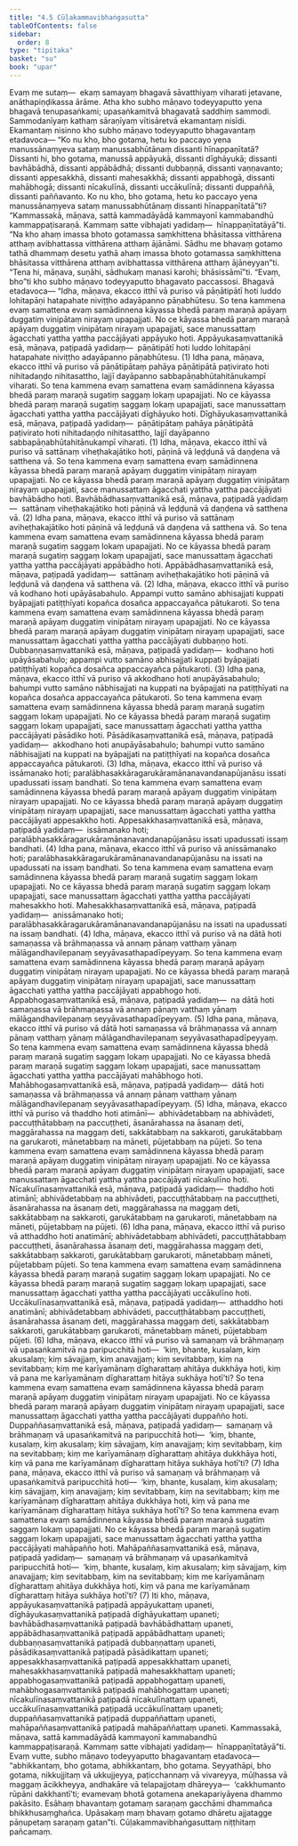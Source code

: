 ```yaml
---
title: "4.5 Cūḷakammavibhaṅgasutta"
tableOfContents: false
sidebar:
  order: 8
type: "tipitaka"
basket: "su"
book: "upar"
---
```



<DynamicBreadcrumb />

<Division number="289" book="upar">

<Paragraph number="874" book="upar">
Evaṃ me sutaṃ—  ekaṃ samayaṃ bhagavā sāvatthiyaṃ viharati jetavane, anāthapiṇḍikassa ārāme. Atha kho subho māṇavo todeyyaputto yena bhagavā tenupasaṅkami; upasaṅkamitvā bhagavatā saddhiṃ sammodi. Sammodanīyaṃ kathaṃ sāraṇīyaṃ vītisāretvā ekamantaṃ nisīdi. Ekamantaṃ nisinno kho subho māṇavo todeyyaputto bhagavantaṃ etadavoca—
</Paragraph>

<Paragraph number="875" book="upar">
“Ko nu kho, bho gotama, hetu ko paccayo yena manussānaṃyeva sataṃ manussabhūtānaṃ dissanti hīnappaṇītatā? Dissanti hi, bho gotama, manussā appāyukā, dissanti dīghāyukā; dissanti bavhābādhā, dissanti appābādhā; dissanti dubbaṇṇā, dissanti vaṇṇavanto; dissanti appesakkhā, dissanti mahesakkhā; dissanti appabhogā, dissanti mahābhogā; dissanti nīcakulīnā, dissanti uccākulīnā; dissanti duppaññā, dissanti paññavanto. Ko nu kho, bho gotama, hetu ko paccayo yena manussānaṃyeva sataṃ manussabhūtānaṃ dissanti hīnappaṇītatā”ti?
</Paragraph>

<Paragraph number="876" book="upar">
“Kammassakā, māṇava, sattā kammadāyādā kammayonī kammabandhū kammappaṭisaraṇā. Kammaṃ satte vibhajati yadidaṃ—  hīnappaṇītatāyā”ti. “Na kho ahaṃ imassa bhoto gotamassa saṃkhittena bhāsitassa vitthārena atthaṃ avibhattassa vitthārena atthaṃ ājānāmi. Sādhu me bhavaṃ gotamo tathā dhammaṃ desetu yathā ahaṃ imassa bhoto gotamassa saṃkhittena bhāsitassa vitthārena atthaṃ avibhattassa vitthārena atthaṃ ājāneyyan”ti.
</Paragraph>

</Division>
<Division number="290" book="upar">

<Paragraph number="877" book="upar">
“Tena hi, māṇava, suṇāhi, sādhukaṃ manasi karohi; bhāsissāmī”ti. “Evaṃ, bho”ti kho subho māṇavo todeyyaputto bhagavato paccassosi. Bhagavā etadavoca—
</Paragraph>

<Paragraph number="878" book="upar">
“Idha, māṇava, ekacco itthī vā puriso vā pāṇātipātī hoti luddo lohitapāṇi hatapahate niviṭṭho adayāpanno pāṇabhūtesu. So tena kammena evaṃ samattena evaṃ samādinnena kāyassa bhedā paraṃ maraṇā apāyaṃ duggatiṃ vinipātaṃ nirayaṃ upapajjati. No ce kāyassa bhedā paraṃ maraṇā apāyaṃ duggatiṃ vinipātaṃ nirayaṃ upapajjati, sace manussattaṃ āgacchati yattha yattha paccājāyati appāyuko hoti. Appāyukasaṃvattanikā esā, māṇava, paṭipadā yadidaṃ—  pāṇātipātī hoti luddo lohitapāṇi hatapahate niviṭṭho adayāpanno pāṇabhūtesu. (1)
</Paragraph>

<Paragraph number="879" book="upar">
Idha pana, māṇava, ekacco itthī vā puriso vā pāṇātipātaṃ pahāya pāṇātipātā paṭivirato hoti nihitadaṇḍo nihitasattho, lajjī dayāpanno sabbapāṇabhūtahitānukampī viharati. So tena kammena evaṃ samattena evaṃ samādinnena kāyassa bhedā paraṃ maraṇā sugatiṃ saggaṃ lokaṃ upapajjati. No ce kāyassa bhedā paraṃ maraṇā sugatiṃ saggaṃ lokaṃ upapajjati, sace manussattaṃ āgacchati yattha yattha paccājāyati dīghāyuko hoti. Dīghāyukasaṃvattanikā esā, māṇava, paṭipadā yadidaṃ—  pāṇātipātaṃ pahāya pāṇātipātā paṭivirato hoti nihitadaṇḍo nihitasattho, lajjī dayāpanno sabbapāṇabhūtahitānukampī viharati. (1)
</Paragraph>

</Division>
<Division number="291" book="upar">

<Paragraph number="880" book="upar">
Idha, māṇava, ekacco itthī vā puriso vā sattānaṃ viheṭhakajātiko hoti, pāṇinā vā leḍḍunā vā daṇḍena vā satthena vā. So tena kammena evaṃ samattena evaṃ samādinnena kāyassa bhedā paraṃ maraṇā apāyaṃ duggatiṃ vinipātaṃ nirayaṃ upapajjati. No ce kāyassa bhedā paraṃ maraṇā apāyaṃ duggatiṃ vinipātaṃ nirayaṃ upapajjati, sace manussattaṃ āgacchati yattha yattha paccājāyati bavhābādho hoti. Bavhābādhasaṃvattanikā esā, māṇava, paṭipadā yadidaṃ—  sattānaṃ viheṭhakajātiko hoti pāṇinā vā leḍḍunā vā daṇḍena vā satthena vā. (2)
</Paragraph>

<Paragraph number="881" book="upar">
Idha pana, māṇava, ekacco itthī vā puriso vā sattānaṃ aviheṭhakajātiko hoti pāṇinā vā leḍḍunā vā daṇḍena vā satthena vā. So tena kammena evaṃ samattena evaṃ samādinnena kāyassa bhedā paraṃ maraṇā sugatiṃ saggaṃ lokaṃ upapajjati. No ce kāyassa bhedā paraṃ maraṇā sugatiṃ saggaṃ lokaṃ upapajjati, sace manussattaṃ āgacchati yattha yattha paccājāyati appābādho hoti. Appābādhasaṃvattanikā esā, māṇava, paṭipadā yadidaṃ—  sattānaṃ aviheṭhakajātiko hoti pāṇinā vā leḍḍunā vā daṇḍena vā satthena vā. (2)
</Paragraph>

</Division>
<Division number="292" book="upar">

<Paragraph number="882" book="upar">
Idha, māṇava, ekacco itthī vā puriso vā kodhano hoti upāyāsabahulo. Appampi vutto samāno abhisajjati kuppati byāpajjati patiṭṭhīyati kopañca dosañca appaccayañca pātukaroti. So tena kammena evaṃ samattena evaṃ samādinnena kāyassa bhedā paraṃ maraṇā apāyaṃ duggatiṃ vinipātaṃ nirayaṃ upapajjati. No ce kāyassa bhedā paraṃ maraṇā apāyaṃ duggatiṃ vinipātaṃ nirayaṃ upapajjati, sace manussattaṃ āgacchati yattha yattha paccājāyati dubbaṇṇo hoti. Dubbaṇṇasaṃvattanikā esā, māṇava, paṭipadā yadidaṃ—  kodhano hoti upāyāsabahulo; appampi vutto samāno abhisajjati kuppati byāpajjati patiṭṭhīyati kopañca dosañca appaccayañca pātukaroti. (3)
</Paragraph>

<Paragraph number="883" book="upar">
Idha pana, māṇava, ekacco itthī vā puriso vā akkodhano hoti anupāyāsabahulo; bahumpi vutto samāno nābhisajjati na kuppati na byāpajjati na patiṭṭhīyati na kopañca dosañca appaccayañca pātukaroti. So tena kammena evaṃ samattena evaṃ samādinnena kāyassa bhedā paraṃ maraṇā sugatiṃ saggaṃ lokaṃ upapajjati. No ce kāyassa bhedā paraṃ maraṇā sugatiṃ saggaṃ lokaṃ upapajjati, sace manussattaṃ āgacchati yattha yattha paccājāyati pāsādiko hoti. Pāsādikasaṃvattanikā esā, māṇava, paṭipadā yadidaṃ—  akkodhano hoti anupāyāsabahulo; bahumpi vutto samāno nābhisajjati na kuppati na byāpajjati na patiṭṭhīyati na kopañca dosañca appaccayañca pātukaroti. (3)
</Paragraph>

</Division>
<Division number="293" book="upar">

<Paragraph number="884" book="upar">
Idha, māṇava, ekacco itthī vā puriso vā issāmanako hoti; paralābhasakkāragarukāramānanavandanapūjanāsu issati upadussati issaṃ bandhati. So tena kammena evaṃ samattena evaṃ samādinnena kāyassa bhedā paraṃ maraṇā apāyaṃ duggatiṃ vinipātaṃ nirayaṃ upapajjati. No ce kāyassa bhedā paraṃ maraṇā apāyaṃ duggatiṃ vinipātaṃ nirayaṃ upapajjati, sace manussattaṃ āgacchati yattha yattha paccājāyati appesakkho hoti. Appesakkhasaṃvattanikā esā, māṇava, paṭipadā yadidaṃ—  issāmanako hoti; paralābhasakkāragarukāramānanavandanapūjanāsu issati upadussati issaṃ bandhati. (4)
</Paragraph>

<Paragraph number="885" book="upar">
Idha pana, māṇava, ekacco itthī vā puriso vā anissāmanako hoti; paralābhasakkāragarukāramānanavandanapūjanāsu na issati na upadussati na issaṃ bandhati. So tena kammena evaṃ samattena evaṃ samādinnena kāyassa bhedā paraṃ maraṇā sugatiṃ saggaṃ lokaṃ upapajjati. No ce kāyassa bhedā paraṃ maraṇā sugatiṃ saggaṃ lokaṃ upapajjati, sace manussattaṃ āgacchati yattha yattha paccājāyati mahesakkho hoti. Mahesakkhasaṃvattanikā esā, māṇava, paṭipadā yadidaṃ—  anissāmanako hoti; paralābhasakkāragarukāramānanavandanapūjanāsu na issati na upadussati na issaṃ bandhati. (4)
</Paragraph>

</Division>
<Division number="294" book="upar">

<Paragraph number="886" book="upar">
Idha, māṇava, ekacco itthī vā puriso vā na dātā hoti samaṇassa vā brāhmaṇassa vā annaṃ pānaṃ vatthaṃ yānaṃ mālāgandhavilepanaṃ seyyāvasathapadīpeyyaṃ. So tena kammena evaṃ samattena evaṃ samādinnena kāyassa bhedā paraṃ maraṇā apāyaṃ duggatiṃ vinipātaṃ nirayaṃ upapajjati. No ce kāyassa bhedā paraṃ maraṇā apāyaṃ duggatiṃ vinipātaṃ nirayaṃ upapajjati, sace manussattaṃ āgacchati yattha yattha paccājāyati appabhogo hoti. Appabhogasaṃvattanikā esā, māṇava, paṭipadā yadidaṃ—  na dātā hoti samaṇassa vā brāhmaṇassa vā annaṃ pānaṃ vatthaṃ yānaṃ mālāgandhavilepanaṃ seyyāvasathapadīpeyyaṃ. (5)
</Paragraph>

<Paragraph number="887" book="upar">
Idha pana, māṇava, ekacco itthī vā puriso vā dātā hoti samaṇassa vā brāhmaṇassa vā annaṃ pānaṃ vatthaṃ yānaṃ mālāgandhavilepanaṃ seyyāvasathapadīpeyyaṃ. So tena kammena evaṃ samattena evaṃ samādinnena kāyassa bhedā paraṃ maraṇā sugatiṃ saggaṃ lokaṃ upapajjati. No ce kāyassa bhedā paraṃ maraṇā sugatiṃ saggaṃ lokaṃ upapajjati, sace manussattaṃ āgacchati yattha yattha paccājāyati mahābhogo hoti. Mahābhogasaṃvattanikā esā, māṇava, paṭipadā yadidaṃ—  dātā hoti samaṇassa vā brāhmaṇassa vā annaṃ pānaṃ vatthaṃ yānaṃ mālāgandhavilepanaṃ seyyāvasathapadīpeyyaṃ. (5)
</Paragraph>

</Division>
<Division number="295" book="upar">

<Paragraph number="888" book="upar">
Idha, māṇava, ekacco itthī vā puriso vā thaddho hoti atimānī—  abhivādetabbaṃ na abhivādeti, paccuṭṭhātabbaṃ na paccuṭṭheti, āsanārahassa na āsanaṃ deti, maggārahassa na maggaṃ deti, sakkātabbaṃ na sakkaroti, garukātabbaṃ na garukaroti, mānetabbaṃ na māneti, pūjetabbaṃ na pūjeti. So tena kammena evaṃ samattena evaṃ samādinnena kāyassa bhedā paraṃ maraṇā apāyaṃ duggatiṃ vinipātaṃ nirayaṃ upapajjati. No ce kāyassa bhedā paraṃ maraṇā apāyaṃ duggatiṃ vinipātaṃ nirayaṃ upapajjati, sace manussattaṃ āgacchati yattha yattha paccājāyati nīcakulīno hoti. Nīcakulīnasaṃvattanikā esā, māṇava, paṭipadā yadidaṃ—  thaddho hoti atimānī; abhivādetabbaṃ na abhivādeti, paccuṭṭhātabbaṃ na paccuṭṭheti, āsanārahassa na āsanaṃ deti, maggārahassa na maggaṃ deti, sakkātabbaṃ na sakkaroti, garukātabbaṃ na garukaroti, mānetabbaṃ na māneti, pūjetabbaṃ na pūjeti. (6)
</Paragraph>

<Paragraph number="889" book="upar">
Idha pana, māṇava, ekacco itthī vā puriso vā atthaddho hoti anatimānī; abhivādetabbaṃ abhivādeti, paccuṭṭhātabbaṃ paccuṭṭheti, āsanārahassa āsanaṃ deti, maggārahassa maggaṃ deti, sakkātabbaṃ sakkaroti, garukātabbaṃ garukaroti, mānetabbaṃ māneti, pūjetabbaṃ pūjeti. So tena kammena evaṃ samattena evaṃ samādinnena kāyassa bhedā paraṃ maraṇā sugatiṃ saggaṃ lokaṃ upapajjati. No ce kāyassa bhedā paraṃ maraṇā sugatiṃ saggaṃ lokaṃ upapajjati, sace manussattaṃ āgacchati yattha yattha paccājāyati uccākulīno hoti. Uccākulīnasaṃvattanikā esā, māṇava, paṭipadā yadidaṃ—  atthaddho hoti anatimānī; abhivādetabbaṃ abhivādeti, paccuṭṭhātabbaṃ paccuṭṭheti, āsanārahassa āsanaṃ deti, maggārahassa maggaṃ deti, sakkātabbaṃ sakkaroti, garukātabbaṃ garukaroti, mānetabbaṃ māneti, pūjetabbaṃ pūjeti. (6)
</Paragraph>

</Division>
<Division number="296" book="upar">

<Paragraph number="890" book="upar">
Idha, māṇava, ekacco itthī vā puriso vā samaṇaṃ vā brāhmaṇaṃ vā upasaṅkamitvā na paripucchitā hoti—  ‘kiṃ, bhante, kusalaṃ, kiṃ akusalaṃ; kiṃ sāvajjaṃ, kiṃ anavajjaṃ; kiṃ sevitabbaṃ, kiṃ na sevitabbaṃ; kiṃ me karīyamānaṃ dīgharattaṃ ahitāya dukkhāya hoti, kiṃ vā pana me karīyamānaṃ dīgharattaṃ hitāya sukhāya hotī’ti? So tena kammena evaṃ samattena evaṃ samādinnena kāyassa bhedā paraṃ maraṇā apāyaṃ duggatiṃ vinipātaṃ nirayaṃ upapajjati. No ce kāyassa bhedā paraṃ maraṇā apāyaṃ duggatiṃ vinipātaṃ nirayaṃ upapajjati, sace manussattaṃ āgacchati yattha yattha paccājāyati duppañño hoti. Duppaññasaṃvattanikā esā, māṇava, paṭipadā yadidaṃ—  samaṇaṃ vā brāhmaṇaṃ vā upasaṅkamitvā na paripucchitā hoti—  ‘kiṃ, bhante, kusalaṃ, kiṃ akusalaṃ; kiṃ sāvajjaṃ, kiṃ anavajjaṃ; kiṃ sevitabbaṃ, kiṃ na sevitabbaṃ; kiṃ me karīyamānaṃ dīgharattaṃ ahitāya dukkhāya hoti, kiṃ vā pana me karīyamānaṃ dīgharattaṃ hitāya sukhāya hotī’ti? (7)
</Paragraph>

<Paragraph number="891" book="upar">
Idha pana, māṇava, ekacco itthī vā puriso vā samaṇaṃ vā brāhmaṇaṃ vā upasaṅkamitvā paripucchitā hoti—  ‘kiṃ, bhante, kusalaṃ, kiṃ akusalaṃ; kiṃ sāvajjaṃ, kiṃ anavajjaṃ; kiṃ sevitabbaṃ, kiṃ na sevitabbaṃ; kiṃ me karīyamānaṃ dīgharattaṃ ahitāya dukkhāya hoti, kiṃ vā pana me karīyamānaṃ dīgharattaṃ hitāya sukhāya hotī’ti? So tena kammena evaṃ samattena evaṃ samādinnena kāyassa bhedā paraṃ maraṇā sugatiṃ saggaṃ lokaṃ upapajjati. No ce kāyassa bhedā paraṃ maraṇā sugatiṃ saggaṃ lokaṃ upapajjati, sace manussattaṃ āgacchati yattha yattha paccājāyati mahāpañño hoti. Mahāpaññasaṃvattanikā esā, māṇava, paṭipadā yadidaṃ—  samaṇaṃ vā brāhmaṇaṃ vā upasaṅkamitvā paripucchitā hoti—  ‘kiṃ, bhante, kusalaṃ, kiṃ akusalaṃ; kiṃ sāvajjaṃ, kiṃ anavajjaṃ; kiṃ sevitabbaṃ, kiṃ na sevitabbaṃ; kiṃ me karīyamānaṃ dīgharattaṃ ahitāya dukkhāya hoti, kiṃ vā pana me karīyamānaṃ dīgharattaṃ hitāya sukhāya hotī’ti? (7)
</Paragraph>

</Division>
<Division number="297" book="upar">

<Paragraph number="892" book="upar">
Iti kho, māṇava, appāyukasaṃvattanikā paṭipadā appāyukattaṃ upaneti, dīghāyukasaṃvattanikā paṭipadā dīghāyukattaṃ upaneti; bavhābādhasaṃvattanikā paṭipadā bavhābādhattaṃ upaneti, appābādhasaṃvattanikā paṭipadā appābādhattaṃ upaneti; dubbaṇṇasaṃvattanikā paṭipadā dubbaṇṇattaṃ upaneti, pāsādikasaṃvattanikā paṭipadā pāsādikattaṃ upaneti; appesakkhasaṃvattanikā paṭipadā appesakkhattaṃ upaneti, mahesakkhasaṃvattanikā paṭipadā mahesakkhattaṃ upaneti; appabhogasaṃvattanikā paṭipadā appabhogattaṃ upaneti, mahābhogasaṃvattanikā paṭipadā mahābhogattaṃ upaneti; nīcakulīnasaṃvattanikā paṭipadā nīcakulīnattaṃ upaneti, uccākulīnasaṃvattanikā paṭipadā uccākulīnattaṃ upaneti; duppaññasaṃvattanikā paṭipadā duppaññattaṃ upaneti, mahāpaññasaṃvattanikā paṭipadā mahāpaññattaṃ upaneti. Kammassakā, māṇava, sattā kammadāyādā kammayonī kammabandhū kammappaṭisaraṇā. Kammaṃ satte vibhajati yadidaṃ—  hīnappaṇītatāyā”ti.
</Paragraph>

<Paragraph number="893" book="upar">
Evaṃ vutte, subho māṇavo todeyyaputto bhagavantaṃ etadavoca—  “abhikkantaṃ, bho gotama, abhikkantaṃ, bho gotama. Seyyathāpi, bho gotama, nikkujjitaṃ vā ukkujjeyya, paṭicchannaṃ vā vivareyya, mūḷhassa vā maggaṃ ācikkheyya, andhakāre vā telapajjotaṃ dhāreyya—  ‘cakkhumanto rūpāni dakkhantī’ti; evamevaṃ bhotā gotamena anekapariyāyena dhammo pakāsito. Esāhaṃ bhavantaṃ gotamaṃ saraṇaṃ gacchāmi dhammañca bhikkhusaṃghañca. Upāsakaṃ maṃ bhavaṃ gotamo dhāretu ajjatagge pāṇupetaṃ saraṇaṃ gatan”ti.

</Paragraph>
</Division>

<Paragraph number="894" type="center" book="upar">
Cūḷakammavibhaṅgasuttaṃ niṭṭhitaṃ pañcamaṃ.
</Paragraph>